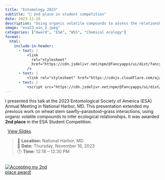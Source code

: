 ```yaml
---
title: "Entomology 2023"
subtitle: "🥈 2nd place in student competition"
date: 2023-11-16
description: "Using organic volatile compounds to assess the relationship between wheat stem sawfly, parasitoids, and smooth brome"
image: "esa23_win_2.jpeg"
categories: ["Award", "ESA", "WSS", "Chemical ecology"]
format:
  html:
    include-in-header:
      - text: |
          <link
            rel="stylesheet"
            href="https://cdn.jsdelivr.net/npm/@fancyapps/ui/dist/fancybox.css"
          />
      - text: |
          <link rel="stylesheet" href="https://cdnjs.cloudflare.com/ajax/libs/font-awesome/6.5.0/css/all.min.css">
      - text: |
          <script src="https://cdn.jsdelivr.net/npm/@fancyapps/ui/dist/fancybox.umd.js"></script>
---
```


I presented this talk at the 2023 Entomological Society of America (ESA) Annual Meeting in National Harbor, MD. This presentation extended my previous work on wheat stem sawfly–parasitoid–grass interactions, using organic volatile compounds to infer ecological relationships. It was awarded **2nd place** in the ESA Student Competition.

<p style="text-align:left;">
  <a href="https://1drv.ms/p/c/af438b0dd68ebd20/EfQSDfaEiQZPtHhu7CZGbPsB6pH3zyTXF7ZyWRgOnfN75Q?e=f08zBL" target="_blank">
    <i class="fas fa-file-powerpoint" style="color:#d24726;margin-right:8px;"></i>View Slides
  </a>
</p>

> 📍 **Location:** National Harbor, MD  
> 📅 **Date:** Thursday, November 16, 2023  
> 🕐 **Time:** 12:18 – 12:30 PM

::: {.column width="33%" .px-2}
[![Accepting my 2nd place award!](esa23_win_2.jpeg)](esa23_win_2.jpeg){data-fancybox="gallery" 
data-caption="Accepting my 2nd place award!"} 
:::